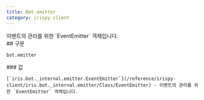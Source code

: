 ```yaml
---
title: Bot.emitter
category: irispy-client
---
```


<Section>
  이벤트의 관리를 위한 `EventEmitter` 객체입니다.
</Section>
<Section>
  ## 구문

  ~~~py
  bot.emitter
  ~~~

  <Section>
    ### 값

    [`iris.bot._internal.emitter.EventEmitter`](/reference/irispy-client/iris.bot._internal.emitter/Class/EventEmitter) - 이벤트의 관리를 위한 `EventEmitter` 객체입니다.
  </Section>
</Section>